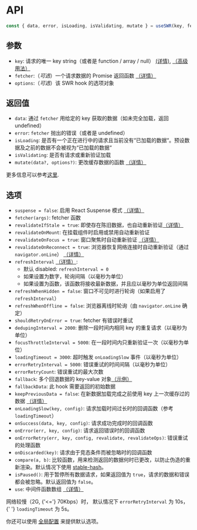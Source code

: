 
# API

```js
const { data, error, isLoading, isValidating, mutate } = useSWR(key, fetcher, options)
```

## 参数

- `key`: 请求的唯一 key string（或者是 function / array / null） [(详情)](/docs/arguments), [（高级用法）](/docs/conditional-fetching)
- `fetcher`:（_可选_）一个请求数据的 Promise 返回函数 [（详情）](/docs/data-fetching)
- `options`:（_可选_）该 SWR hook 的选项对象

## 返回值

- `data`: 通过 `fetcher` 用给定的 key 获取的数据（如未完全加载，返回 undefined）
- `error`: `fetcher` 抛出的错误（或者是 undefined）
- `isLoading`: 是否有一个正在进行中的请求且当前没有“已加载的数据“。预设数据及之前的数据不会被视为“已加载的数据“ 
- `isValidating`: 是否有请求或重新验证加载
- `mutate(data?, options?)`: 更改缓存数据的函数 [（详情）](/docs/mutation)

更多信息可以参考[这里](/docs/advanced/understanding).

## 选项

- `suspense = false`: 启用 React Suspense 模式 [（详情）](/docs/suspense)
- `fetcher(args)`: fetcher 函数
- `revalidateIfStale = true`: 即使存在陈旧数据，也自动重新验证[（详情）](/docs/revalidation#disable-automatic-revalidations)
- `revalidateOnMount`: 在挂载组件时启用或禁用自动重新验证
- `revalidateOnFocus = true`: 窗口聚焦时自动重新验证 [（详情）](/docs/revalidation)
- `revalidateOnReconnect = true`: 浏览器恢复网络连接时自动重新验证（通过 `navigator.onLine`） [（详情）](/docs/revalidation)
- `refreshInterval` [（详情）](/docs/revalidation):
  - 默认 disabled: `refreshInterval = 0`
  - 如果设置为数字，轮询间隔（以毫秒为单位）
  - 如果设置为函数，该函数将接收最新数据，并且应以毫秒为单位返回间隔
- `refreshWhenHidden = false`: 窗口不可见时进行轮询（如果启用了 `refreshInterval`）
- `refreshWhenOffline = false`: 浏览器离线时轮询（由 `navigator.onLine` 确定）
- `shouldRetryOnError = true`: fetcher 有错误时重试
- `dedupingInterval = 2000`: 删除一段时间内相同 key 的重复请求（以毫秒为单位）
- `focusThrottleInterval = 5000`: 在一段时间内只重新验证一次（以毫秒为单位）
- `loadingTimeout = 3000`: 超时触发 `onLoadingSlow` 事件（以毫秒为单位）
- `errorRetryInterval = 5000`: 错误重试的时间间隔（以毫秒为单位）
- `errorRetryCount`: 错误重试的最大次数
- `fallback`: 多个回退数据的 key-value 对象[（示例）](/docs/with-nextjs)
- `fallbackData`: 此 hook 需要返回的初始数据
- `keepPreviousData = false`: 在新数据加载完成之前使用 key 上一次缓存过的数据 [（详情）](/docs/advanced/understanding#return-previous-data-for-better-ux)
- `onLoadingSlow(key, config)`: 请求加载时间过长时的回调函数（参考 `loadingTimeout`）
- `onSuccess(data, key, config)`: 请求成功完成时的回调函数
- `onError(err, key, config)`: 请求返回错误时的回调函数
- `onErrorRetry(err, key, config, revalidate, revalidateOps)`: 错误重试的处理函数
- `onDiscarded(key)`: 请求由于竞态条件而被忽略时的回调函数
- `compare(a, b)`: 比较函数，用来检测返回的数据何时已更改，以防止伪造的重新渲染。默认情况下使用 [stable-hash](https://github.com/shuding/stable-hash)。
- `isPaused()`: 用于暂停所有数据请求，如果返回值为 `true`，请求的数据和错误都会被忽略。默认返回值为 `false`。
- `use`: 中间件函数数组 [（详情）](/docs/middleware)

<Callout emoji="💡">
  网络较慢（2G, {'<='} 70Kbps）时， 默认情况下 <code>errorRetryInterval</code> 为 10s， {' '}
  <code>loadingTimeout</code> 为 5s。
</Callout>

你还可以使用 [全局配置](/docs/global-configuration) 来提供默认选项。
